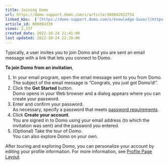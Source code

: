 ```yaml
---
title: Joining Domo
url: https://domo-support.domo.com/s/article/360042922754
linked_kbs:  ['[https://domo-support.domo.com/s/knowledge-base/](https://domo-support.domo.com/s/knowledge-base/)', '[https://domo-support.domo.com/s/](https://domo-support.domo.com/s/)', '[https://domo-support.domo.com/s/topic/0TO5w000000ZamsGAC](https://domo-support.domo.com/s/topic/0TO5w000000ZamsGAC)', '[https://domo-support.domo.com/s/topic/0TO5w000000ZanlGAC](https://domo-support.domo.com/s/topic/0TO5w000000ZanlGAC)', '[https://domo-support.domo.com/s/article/360042934474](https://domo-support.domo.com/s/article/360042934474)', '[https://domo-support.domo.com/s/article/360042934674](https://domo-support.domo.com/s/article/360042934674)', '[https://domo-support.domo.com/s/article/360042922754](https://domo-support.domo.com/s/article/360042922754)', '[https://domo-support.domo.com/s/topic/0TO5w000000ZanlGAC/getting-started](https://domo-support.domo.com/s/topic/0TO5w000000ZanlGAC/getting-started)', '[https://domo-support.domo.com/s/article/360043429933](https://domo-support.domo.com/s/article/360043429933)', '[https://domo-support.domo.com/s/article/360043429953](https://domo-support.domo.com/s/article/360043429953)', '[https://domo-support.domo.com/s/article/360042925494](https://domo-support.domo.com/s/article/360042925494)', '[https://domo-support.domo.com/s/article/360043429913](https://domo-support.domo.com/s/article/360043429913)', '[https://domo-support.domo.com/s/article/4408174643607](https://domo-support.domo.com/s/article/4408174643607)', '[https://domo-support.domo.com/s/login/](https://domo-support.domo.com/s/login/)']
article_id: 000004339
views: 2,337
created_date: 2022-10-24 21:41:00
last updated: 2022-10-24 22:39:00
---
```




Typically, a user invites you to join Domo and you are sent an email message with a link that lets you connect to Domo.


**To join Domo from an invitation**,


1. In your email program, open the email message sent to you from Domo.  
 The subject of the email message is "Congrats, you just got Domo'd!".
2. Click the **Get Started** button.  
 Domo opens in your Web brows﻿er and a dialog appears where you can create your password.﻿
3. Enter and confirm your password.  
 As necessary, specify a password that meets [password requirements](/s/article/360042934474 "Setting Password Requirements").
4. Click **Create your account**.  
 You are signed in to Domo using your email address (to which the invitation was sent) and the password you entered.
5. (Optional) Take the tour of Domo.  
 You can also explore Domo on your own.


After touring and exploring Domo, you can personalize your account by editing your profile information. For more information, see [Profile Page Layout](/s/article/360042934674 "Profile Page Layout").

